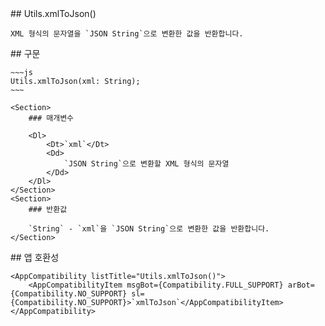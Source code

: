 
<Section>
    ## Utils.xmlToJson()

    XML 형식의 문자열을 `JSON String`으로 변환한 값을 반환합니다.
</Section>
<Section>
    ## 구문

    ~~~js
    Utils.xmlToJson(xml: String);
    ~~~

    <Section>
        ### 매개변수

        <Dl>
            <Dt>`xml`</Dt>
            <Dd>
                `JSON String`으로 변환할 XML 형식의 문자열
            </Dd>
        </Dl>
    </Section>
    <Section>
        ### 반환값

        `String` - `xml`을 `JSON String`으로 변환한 값을 반환합니다.
    </Section>
</Section>
<Section>
    ## 앱 호환성

    <AppCompatibility listTitle="Utils.xmlToJson()">
        <AppCompatibilityItem msgBot={Compatibility.FULL_SUPPORT} arBot={Compatibility.NO_SUPPORT} sl={Compatibility.NO_SUPPORT}>`xmlToJson`</AppCompatibilityItem>
    </AppCompatibility>
</Section>